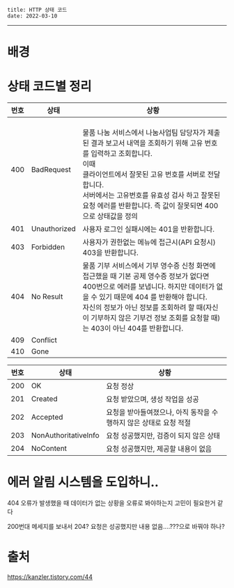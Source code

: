 ```
title: HTTP 상태 코드
date: 2022-03-10
```
---

# 배경

# 상태 코드별 정리
| 번호 | 상태 | 상황 |
| --- | --- | --- |
| 400 | BadRequest | <br>물품 나눔 서비스에서 나눔사업팀 담당자가 제출된 결과 보고서 내역을 조회하기 위해 고유 번호를 입력하고 조회합니다.<br>이때<br>클라이언트에서 잘못된 고유 번호를 서버로 전달합니다.<br>서버에서는 고유번호를 유효성 검사 하고 잘못된 요청 에러를 반환합니다.  즉 값이 잘못되면 400 으로 상태값을 정의|
| 401 | Unauthorized | 사용자 로그인 실패시에는 401을 반환합니다. |
| 403 | Forbidden | 사용자가 권한없는 메뉴에 접근시(API 요청시) 403을 반환합니다. |
| 404 | No Result | 물품 기부 서비스에서 기부 영수증 신청 화면에 접근했을 때 기본 공제 영수증 정보가 없다면 400번으로 에러를 보냅니다. 하지만 데이터가 없을 수 있기 때문에 404 를 반환해야 합니다.<br>자신의 정보가 아닌 정보를 조회하려 할 때(자신이 기부하지 않은 기부건 정보 조회를 요청할 때)는 403이 아닌 404를 반환합니다. |
| 409 | Conflict |  |
| 410 | Gone |  |

| 번호 | 상태 | 상황 |
| --- | --- | --- |
| 200 | OK | 요청 정상 |  
| 201 | Created | 요청 받았으며, 생성 작업을 성공 |  
| 202 | Accepted | 요청을 받아들여졌으나, 아직 동작을 수행하지 않은 상태로 요청 적절 |  
| 203 | NonAuthoritativeInfo | 요청 성공했지만, 검증이 되지 않은 상태 |  
| 204 | NoContent | 요청 성공했지만, 제공할 내용이 없음 |  


# 에러 알림 시스템을 도입하니..
404 오류가 발생했을 때 데이터가 없는 상황을 오류로 봐야하는지 고민이 필요한거 같다

200번대 메세지를 보내서 204? 요청은 성공했지만 내용 없음....???으로 바꿔야 하나?

# 출처
https://kanzler.tistory.com/44













 